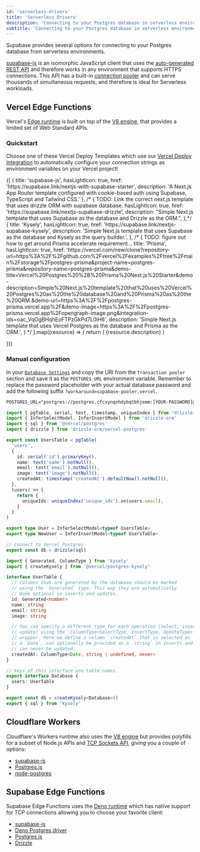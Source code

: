 ```yaml
---
id: 'serverless-drivers'
title: 'Serverless Drivers'
description: 'Connecting to your Postgres database in serverless environments.'
subtitle: 'Connecting to your Postgres database in serverless environments.'
---
```


Supabase provides several options for connecting to your Postgres database from serverless environments.

[supabase-js](/docs/reference/javascript/introduction) is an isomorphic JavaScript client that uses the [auto-generated REST API](/docs/guides/api) and therefore works in any environment that supports HTTPS connections. This API has a built-in [connection pooler](/docs/guides/database/connecting-to-postgres#connection-pooler) and can serve thousands of simultaneous requests, and therefore is ideal for Serverless workloads.

## Vercel Edge Functions

Vercel's [Edge runtime](https://vercel.com/docs/functions/runtimes/edge-runtime) is built on top of the [V8 engine](https://v8.dev/), that provides a limited set of Web Standard APIs.

### Quickstart

Choose one of these Vercel Deploy Templates which use our [Vercel Deploy Integration](https://vercel.com/integrations/supabase) to automatically configure your connection strings as environment variables on your Vercel project!

<div>
  <div className="grid grid-cols-12 gap-6 not-prose">
    {[
      {
        title: 'supabase-js',
        hasLightIcon: true,
        href: 'https://supabase.link/nextjs-with-supabase-starter',
        description: 'A Next.js App Router template configured with cookie-based auth using Supabase, TypeScript and Tailwind CSS.'
      },
      /* { TODO: Link the correct next.js template that uses drizzle ORM with supabase database.
        hasLightIcon: true,
        href: 'https://supabase.link/nextjs-supabase-drizzle',
        description: "Simple Next.js template that uses Supabase as the database and Drizzle as the ORM.",
      },*/
      {
        title: 'Kysely',
        hasLightIcon: true,
        href: 'https://supabase.link/nextjs-supabase-kysely',
        description: 'Simple Next.js template that uses Supabase as the database and Kysely as the query builder.',
      },
      /* { TODO: figure out how to get around Prisma accelerate requirement...
        title: 'Prisma',
        hasLightIcon: true,
        href: 'https://vercel.com/new/clone?repository-url=https%3A%2F%2Fgithub.com%2Fvercel%2Fexamples%2Ftree%2Fmain%2Fstorage%2Fpostgres-prisma&project-name=postgres-prisma&repository-name=postgres-prisma&demo-title=Vercel%20Postgres%20%2B%20Prisma%20Next.js%20Starter&demo-description=Simple%20Next.js%20template%20that%20uses%20Vercel%20Postgres%20as%20the%20database%20and%20Prisma%20as%20the%20ORM.&demo-url=https%3A%2F%2Fpostgres-prisma.vercel.app%2F&demo-image=https%3A%2F%2Fpostgres-prisma.vercel.app%2Fopengraph-image.png&integration-ids=oac_VqOgBHqhEoFTPzGkPd7L0iH6',
        description: 'Simple Next.js template that uses Vercel Postgres as the database and Prisma as the ORM.',
      } */
    ].map((resource) => {
      return (
        <Link
          href={`${resource.href}`}
          key={resource.title}
          className={'col-span-12 md:col-span-4'}
          passHref
        >
          <GlassPanel {...resource} background={false} showIconBg={true}>
            {resource.description}
          </GlassPanel>
        </Link>
      )

})}

  </div>
</div>

### Manual configuration

In your [`Database Settings`](https://supabase.com/dashboard/project/_?showConnect=true) and copy the URI from the `Transaction pooler` section and save it as the `POSTGRES_URL` environment variable. Remember to replace the password placeholder with your actual database password and add the following suffix `?workaround=supabase-pooler.vercel`.

```txt .env.local
POSTGRES_URL="postgres://postgres.cfcxynqnhdybqtbhjemm:[YOUR-PASSWORD]@aws-0-ap-southeast-1.pooler.supabase.com:6543/postgres?workaround=supabase-pooler.vercel"
```

<Tabs scrollable defaultActiveId="drizzle" type="underlined" size="small">

<TabPanel id="drizzle" label="Drizzle">

```ts lib/drizzle.ts
import { pgTable, serial, text, timestamp, uniqueIndex } from 'drizzle-orm/pg-core'
import { InferSelectModel, InferInsertModel } from 'drizzle-orm'
import { sql } from '@vercel/postgres'
import { drizzle } from 'drizzle-orm/vercel-postgres'

export const UsersTable = pgTable(
  'users',
  {
    id: serial('id').primaryKey(),
    name: text('name').notNull(),
    email: text('email').notNull(),
    image: text('image').notNull(),
    createdAt: timestamp('createdAt').defaultNow().notNull(),
  },
  (users) => {
    return {
      uniqueIdx: uniqueIndex('unique_idx').on(users.email),
    }
  }
)

export type User = InferSelectModel<typeof UsersTable>
export type NewUser = InferInsertModel<typeof UsersTable>

// Connect to Vercel Postgres
export const db = drizzle(sql)
```

</TabPanel>
<TabPanel id="kysely" label="Kysely">

```ts lib/kysely.ts
import { Generated, ColumnType } from 'kysely'
import { createKysely } from '@vercel/postgres-kysely'

interface UserTable {
  // Columns that are generated by the database should be marked
  // using the `Generated` type. This way they are automatically
  // made optional in inserts and updates.
  id: Generated<number>
  name: string
  email: string
  image: string

  // You can specify a different type for each operation (select, insert and
  // update) using the `ColumnType<SelectType, InsertType, UpdateType>`
  // wrapper. Here we define a column `createdAt` that is selected as
  // a `Date`, can optionally be provided as a `string` in inserts and
  // can never be updated:
  createdAt: ColumnType<Date, string | undefined, never>
}

// Keys of this interface are table names.
export interface Database {
  users: UserTable
}

export const db = createKysely<Database>()
export { sql } from 'kysely'
```

</TabPanel>
</Tabs>

## Cloudflare Workers

Cloudflare's Workers runtime also uses the [V8 engine](https://v8.dev/) but provides polyfills for a subset of Node.js APIs and [TCP Sockets API](https://developers.cloudflare.com/workers/runtime-apis/tcp-sockets/), giving you a couple of options:

- [supabase-js](https://developers.cloudflare.com/workers/databases/native-integrations/supabase/)
- [Postgres.js](https://github.com/porsager/postgres?tab=readme-ov-file#cloudflare-workers-support)
- [node-postgres](https://developers.cloudflare.com/workers/tutorials/postgres/)

## Supabase Edge Functions

Supabase Edge Functions uses the [Deno runtime](https://deno.com/) which has native support for TCP connections allowing you to choose your favorite client:

- [supabase-js](/docs/guides/functions/connect-to-postgres#using-supabase-js)
- [Deno Postgres driver](/docs/guides/functions/connect-to-postgres#using-a-postgres-client)
- [Postgres.js](https://github.com/porsager/postgres)
- [Drizzle](/docs/guides/functions/connect-to-postgres#using-drizzle)
